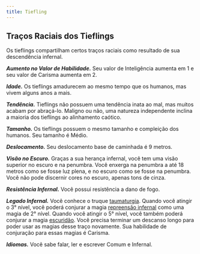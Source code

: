 ```yaml
---
title: Tiefling
---
```


## Traços Raciais dos Tieflings

Os tieflings compartilham certos traços raciais como resultado de sua descendência infernal.

**_Aumento no Valor de Habilidade._** Seu valor de Inteligência aumenta em 1 e seu valor de Carisma aumenta em 2.

**_Idade._** Os tieflings amadurecem ao mesmo tempo que
os humanos, mas vivem alguns anos a mais.

**_Tendência._** Tieflings não possuem uma tendência inata ao mal, mas muitos acabam por abraçá-lo. Maligno ou não, uma natureza independente inclina a maioria dos tieflings ao alinhamento caótico.

**_Tamanho._** Os tieflings possuem o mesmo tamanho e compleição dos humanos. Seu tamanho é Médio.

**_Deslocamento._** Seu deslocamento base de caminhada é 9 metros.

**_Visão no Escuro._** Graças a sua herança infernal, você tem uma visão superior no escuro e na penumbra. Você enxerga na penumbra a até 18 metros como se fosse luz plena, e no escuro como se fosse na penumbra. Você não pode discernir cores no escuro, apenas tons de cinza.

**_Resistência Infernal._** Você possui resistência a dano de fogo.

**_Legado Infernal._** Você conhece o truque [taumaturgia](_/kompendium/dnd5/spells?name=taumaturgia). Quando você atingir o 3° nível, você poderá conjurar a magia [repreensão infernal](_/kompendium/dnd5/spells?name=repreensão+infernal) como uma magia de 2° nível. Quando você atingir o 5° nível, você também poderá conjurar a magia [escuridão](_/kompendium/dnd5/spells?name=escuridão). Você precisa terminar um descanso longo para poder usar as magias desse traço novamente. Sua habilidade de conjuração para essas magias é Carisma.

**_Idiomas._** Você sabe falar, ler e escrever Comum e Infernal.
